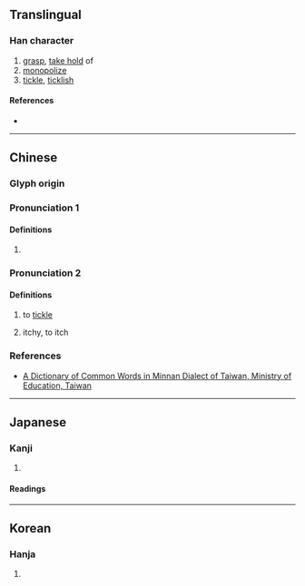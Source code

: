 {{also|㧰}}
{{character info/new}}
==Translingual==

===Han character===
{{Han char|rn=64|rad=手|as=21|sn=24|four=58016|canj=QSWU|ids=⿰扌樂}}

# [[grasp]], [[take hold]] of
# [[monopolize]]
# [[tickle]], [[ticklish]]

====References====
* {{Han ref|kx=0465.060|dkj=13046|dj=0814.010|hdz=31992.030|uh=64FD|ud=25853|bh=C5F3|bd=50675}}

----

==Chinese==
{{zh-forms|s=㧰}}

===Glyph origin===
{{Han etym}}

===Pronunciation 1===
{{zh-pron
|m=lüè,lì,yuè
|c=lik6,loek6
|mc=y
|oc=y
|ma=
|cat=a
}}

====Definitions====
{{zh-hanzi}}

# {{rfdef|zh}}

===Pronunciation 2===
{{zh-pron
|m=
|c=
|mn=ngiau
}}

====Definitions====
{{zh-hanzi}}

# {{lb|zh|dialectal|_|Taiwanese Hokkien}} to [[tickle]]
# {{lb|zh|dialectal|_|Taiwanese Hokkien}} itchy, to itch

===References===
* [http://twblg.dict.edu.tw/holodict_new/result_detail.jsp?n_no=12518&curpage=1&sample=ngiau&radiobutton=1&querytarget=3&limit=20&pagenum=1&rowcount=3 A Dictionary of Common Words in Minnan Dialect of Taiwan, Ministry of Education, Taiwan]

----

==Japanese==

{{ja-kanji forms|𭢫|擽}}

===Kanji===
{{ja-kanji|grade=|rs=手21|shin=𭢫}}

# {{defn|lang=ja|sort=手21}}

====Readings====
{{ja-readings
|goon=らく
|kanon=りゃく
|kun=くすぐ-る, くすぐ-ったい
}}

----

==Korean==

===Hanja===
{{ko-hanja|hangeul=[[람]]>[[남]]|eumhun=|rv=ram>nam|mr=ram>nam|y=lam>nam}}

# {{defn|lang=ko|sort=手21}}